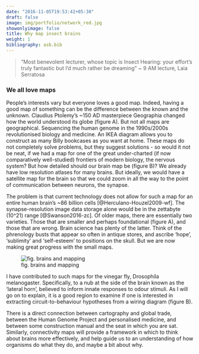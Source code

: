 ```yaml
---
date: "2016-11-05T19:53:42+05:30"
draft: false
image: img/portfolio/network_red.jpg
showonlyimage: false
title: Why map insect brains
weight: 1
bibliography: asb.bib
---
```

> “Most benevolent lecturer,
whose topic is Insect Hearing:
your effort’s truly fantastic
but I’d much rather be dreaming”
~ 9 AM lecture, Laia Serratosa

<!--more-->

### We all love maps

People’s interests vary but everyone loves a good map. Indeed, having a good map of something can be the difference between the known and the unknown. Claudius Ptolemy’s ~150 AD masterpiece Geographia changed how the world understood its globe (figure A). But not all maps are geographical. Sequencing the human genome in the 1990s/2000s revolutionised biology and medicine. An IKEA diagram allows you to construct as many Billy bookcases as you want at home. These maps do not completely solve problems, but they suggest solutions - so would it not be neat, if we had a map for one of the great under-charted (if now comparatively well-studied) frontiers of modern biology, the nervous system? But how detailed should our brain map be (figure B)? We already have low resolution atlases for many brains. But ideally, we would have a satellite map for the brain so that we could  zoom in all the way to the point of communication between neurons, the synapse.

The problem is that current technology does not allow for such a map for an entire human brain’s ~86 billion cells [@Herculano-Houzel2009-wf]. The synapse-resolution image data storage alone would be in the zettabyte (10^21) range [@Swanson2016-zc]. Of older maps, there are essentially two varieties. Those that are smaller and perhaps foundational (figure A), and those that are wrong. Brain science has plenty of the latter. Think of the phrenology busts that appear so often in antique stores, and ascribe ‘hope’, ‘sublimity’ and ‘self-esteem’ to positions on the skull. But we are now making great progress with the small maps.

![fig. brains and mapping](https://raw.githubusercontent.com/alexanderbates/asbates/main/static/img/portfolio/brain_mapping.png)

I have contributed to such maps for the vinegar fly, Drosophila melanogaster. Specifically, to a nub at the side of the brain known as the ‘lateral horn’, believed to inform innate responses to odour stimuli. As I will go on to explain, it is a good region to examine if one is interested in extracting circuit-to-behaviour hypotheses from a wiring diagram (figure B). 

There is a direct connection between cartography and global trade, between the Human Genome Project and personalised medicine, and between some construction manual and the seat in which you are sat. Similarly, connectivity maps will provide a framework in which to think about brains more effectively, and help guide us to an understanding of how organisms do what they do, and maybe a bit about why.






